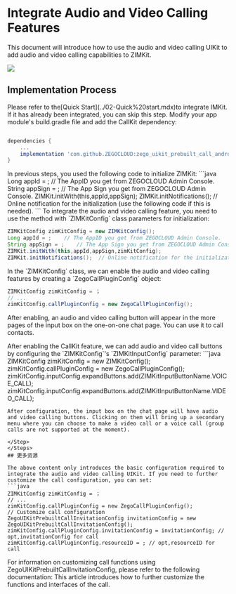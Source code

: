 # Integrate Audio and Video Calling Features

This document will introduce how to use the audio and video calling UIKit to add audio and video calling capabilities to ZIMKit.

<Frame width="200" height="auto" caption="">
    <img src="https://media-resource.spreading.io/docuo/workspace737/c930b1495b92aa1bb3bd62bf096731cb/4e648e6706.gif" />
   
</Frame>

## Implementation Process

<Steps>
<Step title="Integrate IMKit">
Please refer to the[Quick Start](../02-Quick%20start.mdx)to integrate IMKit. If it has already been integrated, you can skip this step.
</Step>

<Step title="Add CallKit Dependency"> 
Modify your app module's build.gradle file and add the CallKit dependency:

```groovy

dependencies {
    ...
    implementation 'com.github.ZEGOCLOUD:zego_uikit_prebuilt_call_android:+'    // add this line in your module-level build.gradle file's dependencies, usually named [app].
}

```
</Step>


<Step title="Adjust IMKit Initialization Method"> 
In previous steps, you used the following code to initialize ZIMKit:
```java
Long appId = ;    // The AppID you get from ZEGOCLOUD Admin Console.
String appSign = ;    // The App Sign you get from ZEGOCLOUD Admin Console.
ZIMKit.initWith(this,appId,appSign);    
ZIMKit.initNotifications();    // Online notification for the initialization (use the following code if this is needed).
```
To integrate the audio and video calling feature, you need to use the method with `ZIMKitConfig` class parameters for initialization: 

```java
ZIMKitConfig zimKitConfig = new ZIMKitConfig();
Long appId = ;    // The AppID you get from ZEGOCLOUD Admin Console.
String appSign = ;    // The App Sign you get from ZEGOCLOUD Admin Console.
ZIMKit.initWith(this,appId,appSign,zimKitConfig);    
ZIMKit.initNotifications();  // Online notification for the initialization (use the following code if this is needed).
```
</Step>


<Step title="Enable CallKit Features"> 
In the `ZIMKitConfig` class, we can enable the audio and video calling features by creating a `ZegoCallPluginConfig` object:

```java
ZIMKitConfig zimKitConfig = ；
// ...
zimKitConfig.callPluginConfig = new ZegoCallPluginConfig();
```
After enabling, an audio and video calling button will appear in the more pages of the input box on the one-on-one chat page. You can use it to call contacts.
</Step>

<Step title="Add Audio Video Call Buttons"> 
After enabling the CallKit feature, we can add audio and video call buttons by configuring the `ZIMKitConfig`'s `ZIMKitInputConfig` parameter:
```java
ZIMKitConfig zimKitConfig = new ZIMKitConfig();
zimKitConfig.callPluginConfig = new ZegoCallPluginConfig();
zimKitConfig.inputConfig.expandButtons.add(ZIMKitInputButtonName.VOICE_CALL);
zimKitConfig.inputConfig.expandButtons.add(ZIMKitInputButtonName.VIDEO_CALL);

```
After configuration, the input box on the chat page will have audio and video calling buttons. Clicking on them will bring up a secondary menu where you can choose to make a video call or a voice call (group calls are not supported at the moment).

</Step>
</Steps>
## 更多资源

The above content only introduces the basic configuration required to integrate the audio and video calling UIKit. If you need to further customize the call configuration, you can set:
```java
ZIMKitConfig zimKitConfig = ；
// ...
zimKitConfig.callPluginConfig = new ZegoCallPluginConfig();
// Customize call configuration
ZegoUIKitPrebuiltCallInvitationConfig invitationConfig = new ZegoUIKitPrebuiltCallInvitationConfig();
zimKitConfig.callPluginConfig.invitationConfig = invitationConfig; // opt,invitationConfig for call
zimKitConfig.callPluginConfig.resourceID = ; // opt,resourceID for call
```

For information on customizing call functions using ZegoUIKitPrebuiltCallInvitationConfig, please refer to the following documentation:
<CardGroup cols={1}> 
    <Card title="Audio and Video Calling UIKit - Customize UI" href="https://doc-zh.zego.im/article/20217" target="_blank"> 
    This article introduces how to further customize the functions and interfaces of the call. 
    </Card>
</CardGroup>